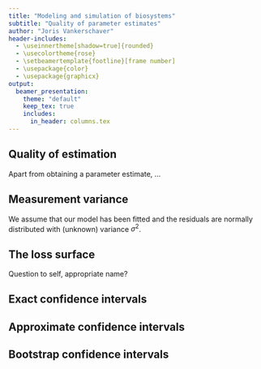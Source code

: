 ```yaml
---
title: "Modeling and simulation of biosystems"
subtitle: "Quality of parameter estimates"
author: "Joris Vankerschaver"
header-includes:
  - \useinnertheme[shadow=true]{rounded}
  - \usecolortheme{rose}
  - \setbeamertemplate{footline}[frame number]
  - \usepackage{color}
  - \usepackage{graphicx}
output: 
  beamer_presentation:
    theme: "default"
    keep_tex: true
    includes:
      in_header: columns.tex
---
```


## Quality of estimation

Apart from obtaining a parameter estimate, ...

## Measurement variance

We assume that our model has been fitted and the residuals are normally distributed with (unknown) variance $\sigma^2$.

## The loss surface

Question to self, appropriate name?

## Exact confidence intervals

## Approximate confidence intervals

## Bootstrap confidence intervals